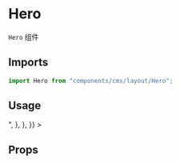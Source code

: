 

<Meta title="Atomic Design System/Hero" component={Hero} />

# Hero

`Hero` 组件

## Imports

```js
import Hero from "components/cms/layout/Hero";
```

## Usage

<Canvas withSource="open">
  <Story
    name="base"
    parameters={{
      docs: {
        source: {
          code: "<Hero />",
        },
      },
    }}
  >
    <Hero
      url={`http://localhost:1337/uploads/pc_banner_1920x1000_da63e34796.jpg`}
      alt={"pc banner"}
      bannerTitle={"blah blah"}
      bannerLink={"#"}
    />
  </Story>
</Canvas>

## Props

<ArgsTable of={Hero} />
